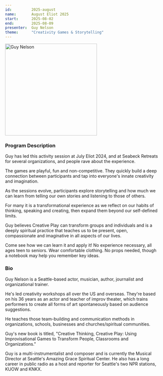 ```yaml
---
id:         2025-august
name:       August Eliot 2025
start:      2025-08-02
end:        2025-08-09
presenter:  Guy Nelson
theme:      "Creativity Games & Storytelling"
---
```


<Layout camp={frontmatter}>
<img 
    src={Photo.src}
    alt="Guy Nelson"
    width="300" />

### Program Description

Guy has led this activity session at July Eliot 2024, and at Seabeck Retreats for several organizations, 
and people rave about the experience. 

The games are playful, fun and non-competitive. They quickly build a deep connection between participants 
and tap into everyone's innate creativity and imagination. 

As the sessions evolve, participants explore storytelling and how much we can learn from telling our 
own stories and listening to those of others. 

For many it is a transformational experience as we reflect on our habits of thinking, 
speaking and creating, then expand them beyond our self-defined limits.  

Guy believes Creative Play can transform groups and individuals and is a
deeply spiritual practice that teaches us to be present, open, compassionate and imaginative in all aspects of our lives. 

Come see how we can learn it and apply it!  No experience necessary, all ages teen to seniors. 
Wear comfortable clothing. No props needed, though a notebook may help you remember key ideas.

### Bio

Guy Nelson is a Seattle-based actor, musician, author, journalist and organizational trainer. 

He's led creativity workshops all over the US and overseas. They're based on his 
36 years as an actor and teacher of improv theater, which trains performers to create 
all forms of art spontaneously based on audience suggestions. 

He teaches those team-building and communication methods in organizations, schools, 
businesses and churches/spiritual communities. 

Guy's new book is titled, "Creative Thinking, Creative Play: Using 
Improvisational Games to Transform People, Classrooms and Organizations." 

Guy is a multi-instrumentalist and composer and is currently the Musical Director at 
Seattle's Amazing Grace Spiritual Center. He also has a long career in 
public radio as a host and reporter for Seattle's two NPR stations, KUOW and KNKX.

</Layout>